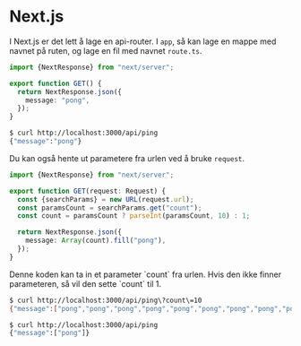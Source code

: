 
# Next.js

I Next.js er det lett å lage en api-router. I `app`, så kan lage en mappe med navnet på ruten, og lage en fil med navnet `route.ts`.

```ts filename="apps/api/ping/route.ts"
import {NextResponse} from "next/server";

export function GET() {
  return NextResponse.json({
    message: "pong",
  });
}
```

```sh filename='Terminal"
$ curl http://localhost:3000/api/ping
{"message":"pong"}
```

Du kan også hente ut parametere fra urlen ved å bruke `request`.

```ts filename="apps/api/ping/route.ts"
import {NextResponse} from "next/server";

export function GET(request: Request) {
  const {searchParams} = new URL(request.url);
  const paramsCount = searchParams.get("count");
  const count = paramsCount ? parseInt(paramsCount, 10) : 1;

  return NextResponse.json({
    message: Array(count).fill("pong"),
  });
}
```

<Callout>
  Denne koden kan ta in et parameter `count` fra urlen. Hvis den ikke finner parameteren, så vil den
  sette `count` til 1.
</Callout>

```sh filename="Terminal"
$ curl http://localhost:3000/api/ping\?count\=10
{"message":["pong","pong","pong","pong","pong","pong","pong","pong","pong","pong"]}

$ curl http://localhost:3000/api/ping
{"message":["pong"]}
```
